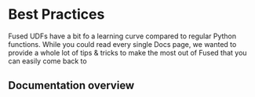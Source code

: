 # Best Practices

Fused UDFs have a bit fo a learning curve compared to regular Python functions. While you could read every single Docs page, we wanted to provide a whole lot of tips & tricks to make the most out of Fused that you can easily come back to

## Documentation overview


<DocCardList />
